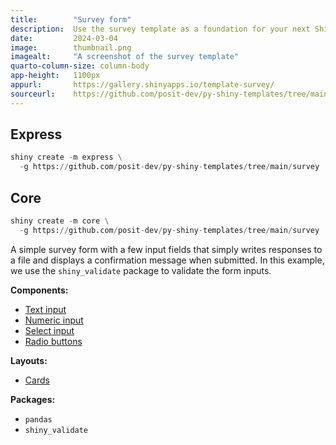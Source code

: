 ```yaml
---
title:        "Survey form"
description:  Use the survey template as a foundation for your next Shiny app.
date:         2024-03-04
image:        thumbnail.png
imagealt:     "A screenshot of the survey template"
quarto-column-size: column-body
app-height:   1100px
appurl:       https://gallery.shinyapps.io/template-survey/
sourceurl:    https://github.com/posit-dev/py-shiny-templates/tree/main/survey
---
```


::: {.panel-tabset .shiny-mode-tabset  group="shiny-app-mode"}
## Express
``` python
shiny create -m express \
  -g https://github.com/posit-dev/py-shiny-templates/tree/main/survey
```
## Core
``` python
shiny create -m core \
  -g https://github.com/posit-dev/py-shiny-templates/tree/main/survey
```
:::


A simple survey form with a few input fields that simply writes responses to a file and displays a confirmation message when submitted.
In this example, we use the `shiny_validate` package to validate the form inputs.


:::: {.grid .tags}
::: {.g-col-6 .g-col-sm-4}

**Components:**

* [Text input](/components/inputs/select-single)
* [Numeric input](/components/inputs/numeric-input/)
* [Select input](/components/inputs/select-single)
* [Radio buttons](/components/inputs/radio-buttons/)

:::
::: {.g-col-6 .g-col-sm-4}

**Layouts:**

* [Cards](/layouts/panels-cards/#content-divided-by-cards)

:::
::: {.g-col-6 .g-col-sm-4}

**Packages:**

* `pandas`
* `shiny_validate`

:::
::::